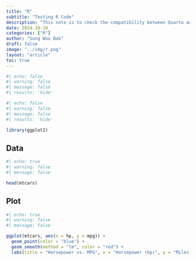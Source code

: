 ```yaml
---
title: "R"
subtitle: "Testing R Code"
description: "This note is to check the compatibility between Quarto and R"
date: 2024-10-10
categories: ["R"]
author: "Sung Woo Bak"
draft: false
image: "../img/r.png"
layout: "article"
toc: true
---
```


```r
#| echo: false
#| warning: false
#| message: false
#| results: 'hide'
```

```r
#| echo: false
#| warning: false
#| message: false
#| results: 'hide'

library(ggplot2)

```

## Data

```r
#| echo: true
#| warning: false
#| message: false

head(mtcars)

```
## Plot 

```r
#| echo: true
#| warning: false
#| message: false

ggplot(mtcars, aes(x = hp, y = mpg)) +
  geom_point(color = "blue") +
  geom_smooth(method = "lm", color = "red") +
  labs(title = "Horsepower vs. MPG", x = "Horsepower (hp)", y = "Miles per Gallon (mpg)")
```